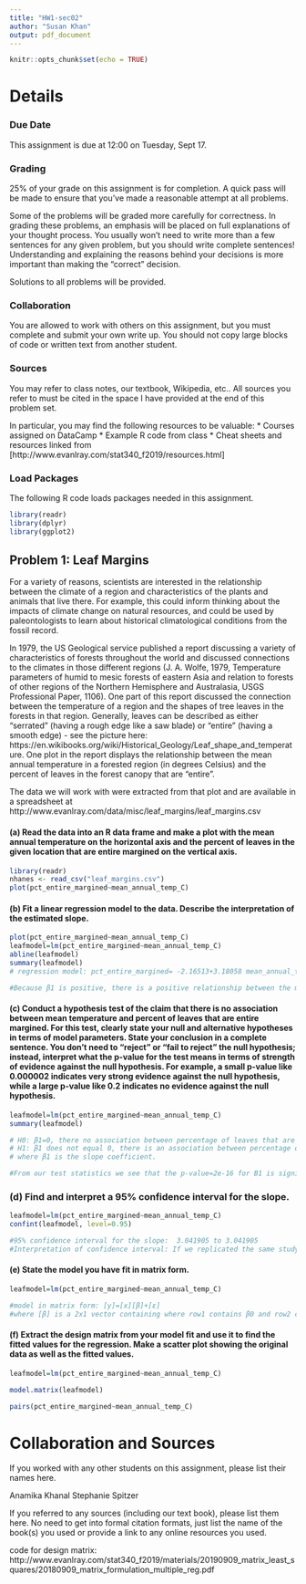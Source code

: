 ```yaml
---
title: "HW1-sec02"
author: "Susan Khan"
output: pdf_document
---
```


```r
knitr::opts_chunk$set(echo = TRUE)
```

# Details

### Due Date

This assignment is due at 12:00 on Tuesday, Sept 17.

### Grading

25% of your grade on this assignment is for completion.  A quick pass will be made to ensure that you've made a reasonable attempt at all problems.

Some of the problems will be graded more carefully for correctness.  In grading these problems, an emphasis will be placed on full explanations of your thought process.  You usually won't need to write more than a few sentences for any given problem, but you should write complete sentences!  Understanding and explaining the reasons behind your decisions is more important than making the "correct" decision.

Solutions to all problems will be provided.

### Collaboration

You are allowed to work with others on this assignment, but you must complete and submit your own write up.  You should not copy large blocks of code or written text from another student.

### Sources

You may refer to class notes, our textbook, Wikipedia, etc..  All sources you refer to must be cited in the space I have provided at the end of this problem set.

In particular, you may find the following resources to be valuable:
 * Courses assigned on DataCamp
 * Example R code from class
 * Cheat sheets and resources linked from [http://www.evanlray.com/stat340_f2019/resources.html]

### Load Packages

The following R code loads packages needed in this assignment.

```r
library(readr)
library(dplyr)
library(ggplot2)
```

## Problem 1: Leaf Margins

For a variety of reasons, scientists are interested in the relationship between the climate of a region and characteristics of the plants and animals that live there.  For example, this could inform thinking about the impacts of climate change on natural resources, and could be used by paleontologists to learn about historical climatological conditions from the fossil record.

In 1979, the US Geological service published a report discussing a variety of characteristics of forests throughout the world and discussed connections to the climates in those different regions (J. A. Wolfe, 1979, Temperature parameters of humid to mesic forests of eastern Asia and relation to forests of other regions of the Northern Hemisphere and Australasia, USGS Professional Paper, 1106).  One part of this report discussed the connection between the temperature of a region and the shapes of tree leaves in the forests in that region.  Generally, leaves can be described as either "serrated" (having a rough edge like a saw blade) or "entire" (having a smooth edge) - see the picture here: https://en.wikibooks.org/wiki/Historical_Geology/Leaf_shape_and_temperature.  One plot in the report displays the relationship between the mean annual temperature in a forested region (in degrees Celsius) and the percent of leaves in the forest canopy that are "entire".

The data we will work with were extracted from that plot and are available in a spreadsheet at http://www.evanlray.com/data/misc/leaf_margins/leaf_margins.csv

#### (a) Read the data into an R data frame and make a plot with the mean annual temperature on the horizontal axis and the percent of leaves in the given location that are entire margined on the vertical axis.

```r
library(readr)
nhanes <- read_csv("leaf_margins.csv")
plot(pct_entire_margined~mean_annual_temp_C)

```

#### (b) Fit a linear regression model to the data.  Describe the interpretation of the estimated slope.

```r

plot(pct_entire_margined~mean_annual_temp_C)
leafmodel=lm(pct_entire_margined~mean_annual_temp_C)
abline(leafmodel)
summary(leafmodel)
# regression model: pct_entire_margined= -2.16513+3.18058 mean_annual_temp_C+ε

#Because β1 is positive, there is a positive relationship between the mean annual temperature and the percentage of leaves that are entire margined. Therefore, for a 1 degree celcius increase in the mean annual temperature there will be a 3.18058 percentage increase of leaves in the given location that are entire margined. 
```

#### (c) Conduct a hypothesis test of the claim that there is no association between mean temperature and percent of leaves that are entire margined.  For this test, clearly state your null and alternative hypotheses in terms of model parameters.  State your conclusion in a complete sentence.  You don't need to "reject" or "fail to reject" the null hypothesis; instead, interpret what the p-value for the test means in terms of strength of evidence against the null hypothesis.  For example, a small p-value like 0.000002 indicates very strong evidence against the null hypothesis, while a large p-value like 0.2 indicates no evidence against the null hypothesis.

```r
leafmodel=lm(pct_entire_margined~mean_annual_temp_C)
summary(leafmodel)

# H0: β1=0, there no association between percentage of leaves that are entire margined and mean annual temperature
# H1: β1 does not equal 0, there is an association between percentage of leaves that are entire margined and mean annual temperature
# where β1 is the slope coefficient.

#From our test statistics we see that the p-value=2e-16 for B1 is significantly small. This gives us a strong evidence that there is an association between percentage of leaves that are entire margined and mean annual temperature.
```



### (d) Find and interpret a 95% confidence interval for the slope.

```r
leafmodel=lm(pct_entire_margined~mean_annual_temp_C)
confint(leafmodel, level=0.95)

#95% confidence interval for the slope:  3.041905 to 3.041905
#Interpretation of confidence interval: If we replicated the same study multiple times with different random samples and computed a confidence interval for each sample, 95% of the time we would expect the true slope of the regression line to fall within the interval 3.041905 to 3.041905.
```

#### (e) State the model you have fit in matrix form.
```r
leafmodel=lm(pct_entire_margined~mean_annual_temp_C)

#model in matrix form: [y]=[x][β]+[ε]
#where [β] is a 2x1 vector containing where row1 contains β0 and row2 contains β1 , [y] is 34x1 matrix containing pct_entire_margined, [x] is 34x2 matrix where column one contains the number 1 and column 2 contain mean_annual_temp_C and ε is the error term.

```

#### (f) Extract the design matrix from your model fit and use it to find the fitted values for the regression.  Make a scatter plot showing the original data as well as the fitted values.

```r
leafmodel=lm(pct_entire_margined~mean_annual_temp_C)

model.matrix(leafmodel)

pairs(pct_entire_margined~mean_annual_temp_C)


```




# Collaboration and Sources

If you worked with any other students on this assignment, please list their names here.

Anamika Khanal
Stephanie Spitzer



If you referred to any sources (including our text book), please list them here.  No need to get into formal citation formats, just list the name of the book(s) you used or provide a link to any online resources you used.

code for design matrix: http://www.evanlray.com/stat340_f2019/materials/20190909_matrix_least_squares/20180909_matrix_formulation_multiple_reg.pdf




